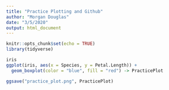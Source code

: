 ```yaml
---
title: "Practice Plotting and Github"
author: "Morgan Douglas"
date: "3/5/2020"
output: html_document
---
```


```r
knitr::opts_chunk$set(echo = TRUE)
library(tidyverse)
```



```r
iris
ggplot(iris, aes(x = Species, y = Petal.Length)) +
  geom_boxplot(color = "blue", fill = "red") -> PracticePlot 

ggsave("practice_plot.png", PracticePlot)
```

